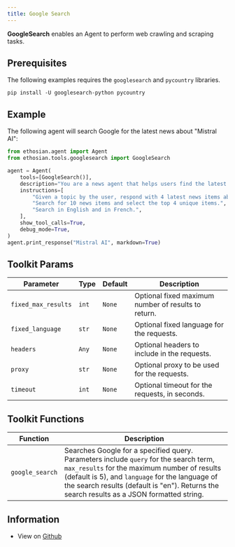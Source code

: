 ```yaml
---
title: Google Search
---
```


**GoogleSearch** enables an Agent to perform web crawling and scraping tasks.

## Prerequisites

The following examples requires the `googlesearch` and `pycountry` libraries.

```shell
pip install -U googlesearch-python pycountry
```

## Example

The following agent will search Google for the latest news about "Mistral AI":

```python cookbook/tools/googlesearch_tools.py
from ethosian.agent import Agent
from ethosian.tools.googlesearch import GoogleSearch

agent = Agent(
    tools=[GoogleSearch()],
    description="You are a news agent that helps users find the latest news.",
    instructions=[
        "Given a topic by the user, respond with 4 latest news items about that topic.",
        "Search for 10 news items and select the top 4 unique items.",
        "Search in English and in French.",
    ],
    show_tool_calls=True,
    debug_mode=True,
)
agent.print_response("Mistral AI", markdown=True)
```

## Toolkit Params

| Parameter | Type | Default | Description |
|-----------|------|---------|-------------|
| `fixed_max_results` | `int` | `None` | Optional fixed maximum number of results to return. |
| `fixed_language` | `str` | `None` | Optional fixed language for the requests. |
| `headers` | `Any` | `None` | Optional headers to include in the requests. |
| `proxy` | `str` | `None` | Optional proxy to be used for the requests. |
| `timeout` | `int` | `None` | Optional timeout for the requests, in seconds. |

## Toolkit Functions

| Function | Description |
|----------|-------------|
| `google_search` | Searches Google for a specified query. Parameters include `query` for the search term, `max_results` for the maximum number of results (default is 5), and `language` for the language of the search results (default is "en"). Returns the search results as a JSON formatted string. |

## Information

- View on [Github](https://github.com/ethosianhq/ethosian/blob/main/ethosian/tools/googlesearch.py)
